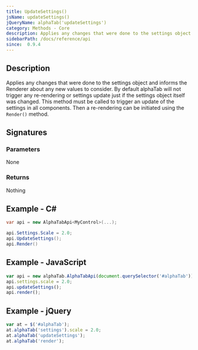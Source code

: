 ```yaml
---
title: UpdateSettings()
jsName: updateSettings()
jQueryName: alphaTab('updateSettings')
category: Methods - Core
description: Applies any changes that were done to the settings object and informs the Renderer about any new values to consider.
sidebarPath: /docs/reference/api
since:  0.9.4
---
```



## Description
Applies any changes that were done to the settings object and informs the Renderer about any new values to consider.
By default alphaTab will not trigger any re-rendering or settings update just if the settings object itself was changed. This method must be called
to trigger an update of the settings in all components. Then a re-rendering can be initiated using the `Render()` method.

## Signatures

<TypeTable>
    <TypeRow type="net" name="void UpdateSettings()" />
    <TypeRow type="js" name="function updateSettings()" />
    <TypeRow type="jquery" name="alphaTab('updateSettings')" />
</TypeTable>

### Parameters
None

### Returns
Nothing

## Example - C#

```csharp
var api = new AlphaTabApi<MyControl>(...);

api.Settings.Scale = 2.0;
api.UpdateSettings();
api.Render()
```

## Example - JavaScript

```js
var api = new alphaTab.AlphaTabApi(document.querySelector('#alphaTab'));
api.settings.scale = 2.0;
api.updateSettings();
api.render();
```

## Example - jQuery

```js
var at = $('#alphaTab');
at.alphaTab('settings').scale = 2.0;
at.alphaTab('updateSettings');
at.alphaTab('render');
```